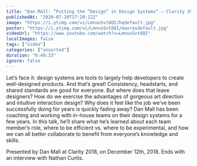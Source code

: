 ```yaml
---
title: "Dan Mall: ”Putting the “Design” in Design Systems” — Clarity 2018"
publishedAt: "2020-07-20T17:20:12Z"
image: "https://i.ytimg.com/vi/LmnuoSvt8QI/hqdefault.jpg"
poster: "https://i.ytimg.com/vi/LmnuoSvt8QI/maxresdefault.jpg"
videoUrl: "https://www.youtube.com/watch?v=LmnuoSvt8QI"
localImages: false
tags: ["video"]
categories: ["unsorted"]
duration: "0:49:33"
ignore: false
---
```

Let’s face it: design systems are tools to largely help developers to create well-designed products. And that’s great! Consistency, headstarts, and shared standards are good for everyone. But where does that leave designers? How do we exercise the advantages of gorgeous art direction and intuitive interaction design? Why does it feel like the job we’ve been successfully doing for years is quickly fading away? Dan Mall has been coaching and working with in-house teams on their design systems for a few years. In this talk, he’ll share what he’s learned about each team member’s role, where to be efficient vs. where to be experimental, and how we can all better collaborate to benefit from everyone’s knowledge and skills.



Presented by Dan Mall at Clarity 2018, on December 12th, 2018. Ends with an interview with Nathan Curtis.
